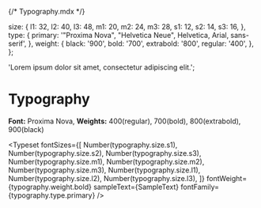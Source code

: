 {/* Typography.mdx */}


<Meta title='Typography' />

  size: {
    l1: 32,
    l2: 40,
    l3: 48,
    m1: 20,
    m2: 24,
    m3: 28,
    s1: 12,
    s2: 14,
    s3: 16,
  },
  type: {
    primary: '"Proxima Nova", "Helvetica Neue", Helvetica, Arial, sans-serif',
  },
  weight: {
    black: '900',
    bold: '700',
    extrabold: '800',
    regular: '400',
  },
};

  'Lorem ipsum dolor sit amet, consectetur adipiscing elit.';

# Typography

**Font:** Proxima Nova, **Weights:** 400(regular), 700(bold), 800(extrabold), 900(black)

<Typeset
  fontSizes={[
    Number(typography.size.s1),
    Number(typography.size.s2),
    Number(typography.size.s3),
    Number(typography.size.m1),
    Number(typography.size.m2),
    Number(typography.size.m3),
    Number(typography.size.l1),
    Number(typography.size.l2),
    Number(typography.size.l3),
  ]}
  fontWeight={typography.weight.bold}
  sampleText={SampleText}
  fontFamily={typography.type.primary}
/>
